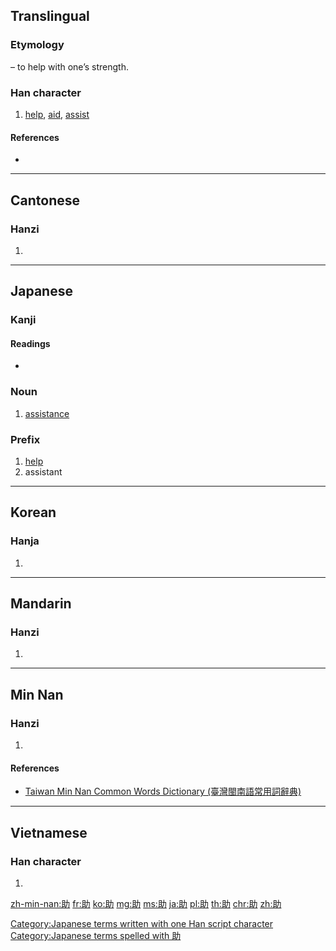 ==Translingual==
{{stroke order|strokes=7}}

===Etymology===
{{Han compound|且|力|t2=strong arm|ls=psc|c1=p|c2=s}} – to help with one’s strength.

===Han character===
{{Han char|rn=19|rad=力|as=05|sn=7|four=7412<sub>7</sub>|canj=月一大尸 (BMKS)|ids=⿰[[且]][[力]]}}
# [[help]], [[aid]], [[assist]]

====References====
* {{Han ref|kx=0146.270|dkj=02313|dj=0330.160|hdz=10368.080|uh=52A9|ud=21161|bh=A755|bd=42837}}

----

==Cantonese==

===Hanzi===
{{yue-hanzi|jyut=[[zo6]]|y=jo6}}

# {{defn|lang=yue|sort=力05}}

----

==Japanese==

===Kanji===
{{ja-kanji|grade=3|rs=力05}}

====Readings====
* {{ja-readings|on=[[じょ]] (jo), [[しょ]] (sho)|kun=[[たすける]] (tasukeru), [[すけ]] (suke)}}

===Noun===
{{ja-noun|k|hira=すけ|rom=suke}} 

# [[assistance]]

===Prefix===
{{ja-pos|k|prefix|hira=じょ|hidx=しょ|rom=jo-}} 

# [[help]]
# assistant

[[Category:Japanese terms written with one Han script character]]
[[Category:Japanese terms spelled with 助]]
----

==Korean==

===Hanja===
{{ko-hanja|hangeul=조|rv=jo|mr=cho|y=co}}

# {{defn|lang=ko|sort=力05}}

----

==Mandarin==

===Hanzi===
{{cmn-hanzi|pin=[[zhù]] ([[zhu4]])|wg=chu<sup>4</sup>}}

# {{defn|lang=cmn|sort=力05}}

----

==Min Nan==

===Hanzi===
{{nan-hanzi|poj=chō͘ (cho͘<sup>7</sup>)|tlpa=tsōo (tsoo<sup>7</sup>)}}

# {{defn|lang=nan|sort=力05}}

====References====
*[http://twblg.dict.edu.tw/holodict_new/result_detail.jsp?n_no=2965&curpage=1&sample=%E5%8A%A9&radiobutton=1&querytarget=1&limit=20&pagenum=2&rowcount=23 Taiwan Min Nan Common Words Dictionary (臺灣閩南語常用詞辭典)]

----

==Vietnamese==

===Han character===
{{vi-hantu|[[trợ]], [[rợ]], [[chợ]], [[chữa]], [[đợ]], [[liên]]|rs=力05}}

# {{defn|lang=vi|sort=力05}}

[[zh-min-nan:助]]
[[fr:助]]
[[ko:助]]
[[mg:助]]
[[ms:助]]
[[ja:助]]
[[pl:助]]
[[th:助]]
[[chr:助]]
[[zh:助]]
